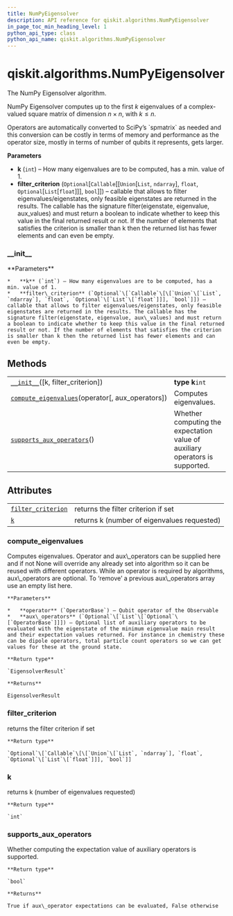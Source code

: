 ```yaml
---
title: NumPyEigensolver
description: API reference for qiskit.algorithms.NumPyEigensolver
in_page_toc_min_heading_level: 1
python_api_type: class
python_api_name: qiskit.algorithms.NumPyEigensolver
---
```


# qiskit.algorithms.NumPyEigensolver

<Class id="qiskit.algorithms.NumPyEigensolver" isDedicatedPage={true} github="https://github.com/qiskit/qiskit/tree/stable/0.17/qiskit/algorithms/eigen_solvers/numpy_eigen_solver.py" signature="NumPyEigensolver(k=1, filter_criterion=None)" modifiers="class">
  The NumPy Eigensolver algorithm.

  NumPy Eigensolver computes up to the first $k$ eigenvalues of a complex-valued square matrix of dimension $n \times n$, with $k \leq n$.

  <Admonition title="Note" type="note">
    Operators are automatically converted to SciPy’s `spmatrix` as needed and this conversion can be costly in terms of memory and performance as the operator size, mostly in terms of number of qubits it represents, gets larger.
  </Admonition>

  **Parameters**

  *   **k** (`int`) – How many eigenvalues are to be computed, has a min. value of 1.
  *   **filter\_criterion** (`Optional`\[`Callable`\[\[`Union`\[`List`, `ndarray`], `float`, `Optional`\[`List`\[`float`]]], `bool`]]) – callable that allows to filter eigenvalues/eigenstates, only feasible eigenstates are returned in the results. The callable has the signature filter(eigenstate, eigenvalue, aux\_values) and must return a boolean to indicate whether to keep this value in the final returned result or not. If the number of elements that satisfies the criterion is smaller than k then the returned list has fewer elements and can even be empty.

  ### \_\_init\_\_

  <Function id="qiskit.algorithms.NumPyEigensolver.__init__" signature="__init__(k=1, filter_criterion=None)">
    **Parameters**

    *   **k** (`int`) – How many eigenvalues are to be computed, has a min. value of 1.
    *   **filter\_criterion** (`Optional`\[`Callable`\[\[`Union`\[`List`, `ndarray`], `float`, `Optional`\[`List`\[`float`]]], `bool`]]) – callable that allows to filter eigenvalues/eigenstates, only feasible eigenstates are returned in the results. The callable has the signature filter(eigenstate, eigenvalue, aux\_values) and must return a boolean to indicate whether to keep this value in the final returned result or not. If the number of elements that satisfies the criterion is smaller than k then the returned list has fewer elements and can even be empty.
  </Function>

  ## Methods

  |                                                                                                                                                                        |                                                                              |
  | ---------------------------------------------------------------------------------------------------------------------------------------------------------------------- | ---------------------------------------------------------------------------- |
  | [`__init__`](#qiskit.algorithms.NumPyEigensolver.__init__ "qiskit.algorithms.NumPyEigensolver.__init__")(\[k, filter\_criterion])                                      | **type k**`int`                                                              |
  | [`compute_eigenvalues`](#qiskit.algorithms.NumPyEigensolver.compute_eigenvalues "qiskit.algorithms.NumPyEigensolver.compute_eigenvalues")(operator\[, aux\_operators]) | Computes eigenvalues.                                                        |
  | [`supports_aux_operators`](#qiskit.algorithms.NumPyEigensolver.supports_aux_operators "qiskit.algorithms.NumPyEigensolver.supports_aux_operators")()                   | Whether computing the expectation value of auxiliary operators is supported. |

  ## Attributes

  |                                                                                                                                  |                                             |
  | -------------------------------------------------------------------------------------------------------------------------------- | ------------------------------------------- |
  | [`filter_criterion`](#qiskit.algorithms.NumPyEigensolver.filter_criterion "qiskit.algorithms.NumPyEigensolver.filter_criterion") | returns the filter criterion if set         |
  | [`k`](#qiskit.algorithms.NumPyEigensolver.k "qiskit.algorithms.NumPyEigensolver.k")                                              | returns k (number of eigenvalues requested) |

  ### compute\_eigenvalues

  <Function id="qiskit.algorithms.NumPyEigensolver.compute_eigenvalues" signature="compute_eigenvalues(operator, aux_operators=None)">
    Computes eigenvalues. Operator and aux\_operators can be supplied here and if not None will override any already set into algorithm so it can be reused with different operators. While an operator is required by algorithms, aux\_operators are optional. To ‘remove’ a previous aux\_operators array use an empty list here.

    **Parameters**

    *   **operator** (`OperatorBase`) – Qubit operator of the Observable
    *   **aux\_operators** (`Optional`\[`List`\[`Optional`\[`OperatorBase`]]]) – Optional list of auxiliary operators to be evaluated with the eigenstate of the minimum eigenvalue main result and their expectation values returned. For instance in chemistry these can be dipole operators, total particle count operators so we can get values for these at the ground state.

    **Return type**

    `EigensolverResult`

    **Returns**

    EigensolverResult
  </Function>

  ### filter\_criterion

  <Attribute id="qiskit.algorithms.NumPyEigensolver.filter_criterion">
    returns the filter criterion if set

    **Return type**

    `Optional`\[`Callable`\[\[`Union`\[`List`, `ndarray`], `float`, `Optional`\[`List`\[`float`]]], `bool`]]
  </Attribute>

  ### k

  <Attribute id="qiskit.algorithms.NumPyEigensolver.k">
    returns k (number of eigenvalues requested)

    **Return type**

    `int`
  </Attribute>

  ### supports\_aux\_operators

  <Function id="qiskit.algorithms.NumPyEigensolver.supports_aux_operators" signature="supports_aux_operators()" modifiers="classmethod">
    Whether computing the expectation value of auxiliary operators is supported.

    **Return type**

    `bool`

    **Returns**

    True if aux\_operator expectations can be evaluated, False otherwise
  </Function>
</Class>

